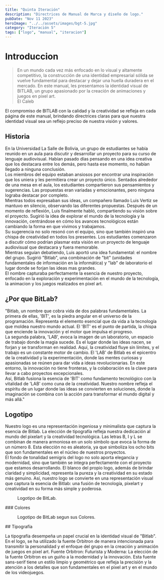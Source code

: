 ```yaml
---
title: "Quinta Iteración"
description: "Directrices de Manual de Marca y diseño de logo."
pubDate: "Nov 11 2023"
heroImage: "../../assets/images/bgt-5.jpg"
category: "Iteración 5"
tags: ["logo", "manual", "iteracion"]
---
```


# Introduccion

> En un mundo cada vez más enfocado en lo visual y altamente competitivo, la construcción de una identidad empresarial sólida se vuelve fundamental para destacar y dejar una huella duradera en el mercado. En este manual, les presentamos la identidad visual de BITLAB, un grupo apasionado por la creación de animaciones y juegos en pixel art. <br/>El Caleb

El compromiso de BITLAB con la calidad y la creatividad se refleja en cada página de este manual, brindando directrices claras para que nuestra identidad visual sea un reflejo preciso de nuestra visión y valores.

## Historia

En la Universidad La Salle de Bolivia, un grupo de estudiantes se había reunido en un aula para discutir y desarrollar un proyecto para su curso de lenguaje audiovisual. Habían pasado días pensando en una idea creativa que los destacara entre los demás, pero hasta ese momento, no habían llegado a ninguna conclusión.<br/>
Los miembros del equipo estaban ansiosos por encontrar una inspiración que los uniera y les permitiera crear un proyecto único. Sentados alrededor de una mesa en el aula, los estudiantes compartieron sus pensamientos y sugerencias. Las propuestas eran variadas y emocionantes, pero ninguna lograba destacar por completo.<br/>
Mientras todos expresaban sus ideas, un compañero llamado Luis Vertiz se mantuvo en silencio, observando las diferentes propuestas. Después de un momento de reflexión, Luis finalmente habló, compartiendo su visión sobre el proyecto. Sugirió la idea de explorar el mundo de la tecnología y la innovación, centrándose en cómo los avances tecnológicos están cambiando la forma en que vivimos y trabajamos.<br/>
Su sugerencia no solo resonó con el equipo, sino que también inspiró una chispa de creatividad en todos los presentes. Los estudiantes comenzaron a discutir cómo podrían plasmar esta visión en un proyecto de lenguaje audiovisual que destacara y fuera memorable.<br/>
Mientras seguían debatiendo, Luis aportó una idea fundamental: el nombre del grupo. Sugirió "Bitlab", una combinación de "bit" (unidades fundamentales de información en la informática) y "lab" de laboratorio el lugar donde se forjan las ideas mas grandes. <br/>
El nombre capturaba perfectamente la esencia de nuestro proyecto, enfocado en la exploración y experimentación en el mundo de la tecnología, la animacion y los juegos realizados en pixel art.<br/>

## ¿Por que BitLab?

"Bitlab, un nombre que cobra vida de dos palabras fundamentales. La primera de ellas, 'BIT', es la piedra angular en el universo de la programación. Representa el elemento esencial que da vida a la tecnología que moldea nuestro mundo actual. El 'BIT' es el punto de partida, la chispa que enciende la innovación y el motor que impulsa el progreso. <br/>
La segunda palabra, 'LAB', evoca la imagen de un laboratorio, un espacio de trabajo donde la magia sucede. Es el lugar donde las ideas nacen, se forjan y se transforman en realidad. Aquí, la creatividad fluye sin límites, y el trabajo es un constante motor de cambio. El 'LAB' de Bitlab es el epicentro de la creatividad y la experimentación, donde las mentes curiosas y apasionadas se reúnen para dar vida a ideas revolucionarias. En este entorno, la innovación no tiene fronteras, y la colaboración es la clave para llevar a cabo proyectos excepcionales. <br/>
Así, Bitlab fusiona la esencia de 'BIT' como fundamento tecnológico con la vitalidad de 'LAB' como cuna de la creatividad. Nuestro nombre refleja el espíritu de un lugar donde las ideas se convierten en soluciones, donde la imaginación se combina con la acción para transformar el mundo digital y más allá."

## Logotipo

Nuestro logo es una representación ingeniosa y minimalista que captura la esencia de Bitlab. La elección de tipografía refleja nuestra dedicación al mundo del pixelart y la creatividad tecnológica. Las letras B, I y L se combinan de manera armoniosa en un solo símbolo que evoca la forma de un número 8. Esta elección no es aleatoria, ya que simboliza los ocho bits que son fundamentales en el núcleo de nuestros proyectos.<br/>
El fondo de tonalidad semigris del logo no solo aporta elegancia y modernidad, sino que también se integra perfectamente con el proyecto que estamos desarrollando. El blanco del propio logo, además de brindar claridad y simplicidad, representa la pureza y la creatividad en su estado más genuino. Así, nuestro logo se convierte en una representación visual que captura la esencia de Bitlab: una fusión de tecnología, pixelart y creatividad en su forma más simple y poderosa.

<figure>
    <img
        class="w-3/5 h-full mx-auto px-auto"
        src="https://onedrive.live.com/embed?resid=B3617E53BCF30304%21157&authkey=%21ANncUF62kdRvIr0&width=6250&height=6250"
        alt=""
    />
    <figcaption>Logotipo de BitLab.</figcaption>
</figure>
### Colores
<figure>
    <img
        class="w-4/5 h-full mx-auto px-auto"
        src="https://onedrive.live.com/embed?resid=B3617E53BCF30304%21158&authkey=%21AAl4Bg9JtWBx-mo&width=929&height=541"
        alt=""
    />
    <figcaption>Logotipo de BitLab segun sus Colores.</figcaption>
</figure>
## Tipografía

La tipografía desempeña un papel crucial en la identidad visual de
"Bitlab". En el logo, se ha utilizado la fuente Orbitron de manera intencionada para
transmitir la personalidad y el enfoque del grupo en la creación y animación de juegos
en pixel art. Fuente Orbitron: Futurista y Moderna: La elección de la fuente Orbitron
es un guiño a la modernidad y la innovación. Esta fuente sans-serif tiene un estilo
limpio y geométrico que refleja la precisión y la atención a los detalles que son
fundamentales en el pixel art y en el mundo de los videojuegos.

<figure class="flex justify-center">
    <img
        class="w-full h-full mx-auto px-auto"
        src="https://onedrive.live.com/embed?resid=B3617E53BCF30304%21160&authkey=%21AApGWMyzSQvNah8&width=7022&height=3772"
        alt=""
    />
</figure>
<figure class="flex justify-center">
    <img
        class="w-full h-full mx-auto px-auto"
        src="https://onedrive.live.com/embed?resid=B3617E53BCF30304%21159&authkey=%21ANEhTDyz9eFglbI&width=15163&height=8185"
        alt=""
    />
</figure>
